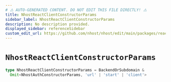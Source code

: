 ```yaml
---
# ⚠️ AUTO-GENERATED CONTENT. DO NOT EDIT THIS FILE DIRECTLY! ⚠️
title: NhostReactClientConstructorParams
sidebar_label: NhostReactClientConstructorParams
description: No description provided.
displayed_sidebar: referenceSidebar
custom_edit_url: https://github.com/nhost/nhost/edit/main/packages/react/src/index.ts#L10
---
```


# `NhostReactClientConstructorParams`

```ts
type NhostReactClientConstructorParams = BackendOrSubdomain &
  Omit<NhostAuthConstructorParams, 'url' | 'start' | 'client'>
```

